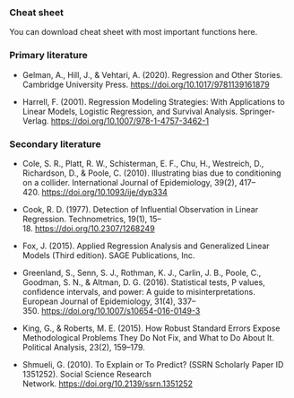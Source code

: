 ### Cheat sheet

You can download cheat sheet with most important functions here.

### **Primary literature**

-   Gelman, A., Hill, J., & Vehtari, A. (2020). Regression and Other Stories. Cambridge University Press. <https://doi.org/10.1017/9781139161879>

-   Harrell, F. (2001). Regression Modeling Strategies: With Applications to Linear Models, Logistic Regression, and Survival Analysis. Springer-Verlag. <https://doi.org/10.1007/978-1-4757-3462-1>

### **Secondary literature**

-   Cole, S. R., Platt, R. W., Schisterman, E. F., Chu, H., Westreich, D., Richardson, D., & Poole, C. (2010). Illustrating bias due to conditioning on a collider. International Journal of Epidemiology, 39(2), 417–420. <https://doi.org/10.1093/ije/dyp334>

-   Cook, R. D. (1977). Detection of Influential Observation in Linear Regression. Technometrics, 19(1), 15–18. <https://doi.org/10.2307/1268249>

-   Fox, J. (2015). Applied Regression Analysis and Generalized Linear Models (Third edition). SAGE Publications, Inc.

-   Greenland, S., Senn, S. J., Rothman, K. J., Carlin, J. B., Poole, C., Goodman, S. N., & Altman, D. G. (2016). Statistical tests, P values, confidence intervals, and power: A guide to misinterpretations. European Journal of Epidemiology, 31(4), 337–350. <https://doi.org/10.1007/s10654-016-0149-3>

-   King, G., & Roberts, M. E. (2015). How Robust Standard Errors Expose Methodological Problems They Do Not Fix, and What to Do About It. Political Analysis, 23(2), 159–179.

-   Shmueli, G. (2010). To Explain or To Predict? (SSRN Scholarly Paper ID 1351252). Social Science Research Network. <https://doi.org/10.2139/ssrn.1351252>
